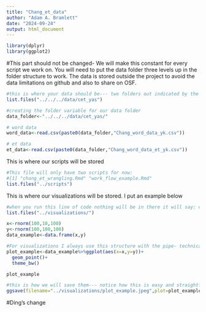 ```yaml
---
title: "Chang_et_data"
author: "Adam A. Bramlett"
date: "2024-09-24"
output: html_document
---
```


```r
library(dplyr)
library(ggplot2)
```

#This part should not be changed- We will make this constant for every script we work on. You will need to put the data folder three levels up in the folder structure to work. The data is stored outside the project to avoid the data limitations on github and also to share on OSF.
```r
#this is where your data should be--- two folders out indicated by the ../ and ../
list.files("../../../data/cet_yas")

#creating the folder variable for our data folder
data_folder<-"../../../data/cet_yas/"

# word data
word_data<-read.csv(paste0(data_folder,"Chang_word_data_yk.csv"))

# et data
et_data<-read.csv(paste0(data_folder,"Chang_word_data_et_yk.csv"))
```

This is where our scripts will be stored
```r
#This file will only have two scripts for now:
#[1] "chang_et_wrangling.Rmd" "work_flow_example.Rmd" 
list.files("../scripts")
```
This is where our visualizations will be stored. I put an example below
```r
#when you run this line of code nothing will be in there it will say: character(0) 
list.files("../visualizations/")

x<-rnorm(100,10,100)
y<-rnorm(100,100,100)
data_example<-data.frame(x,y)

#For visualizations I always use this structure with the pipe- technically it is depreciated to a new verzion but the structure is the same. I only even put the data argument within the ggplot when I am using more than one dataframe.
plot_example<-data_example%>%ggplot(aes(x=x,y=y))+
  geom_point()+
  theme_bw()

plot_example

#this is how we will save them--- notice how this is easy and straightforward. You don't need to save every plot. But, this is a good way to have it ready when we start doing something with it. For the plots that are telling a critical part of the story, we will do this. But, for descreptive stuff I usually only include ones I find important. This way I can refer back to them without running the code or going through things. Make the names informative so we can find them.
ggsave(filename="../visualizations/plot_example.jpeg",plot=plot_example)
```

#Ding's change
